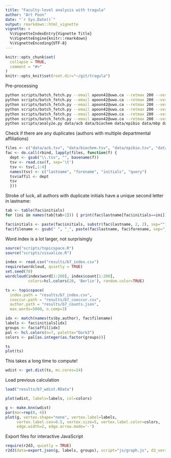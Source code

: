```yaml
---
title: "Faculty-level analysis with tragula"
author: "Art Poon"
date: "`r Sys.Date()`"
output: rmarkdown::html_vignette
vignette: >
  %\VignetteIndexEntry{Vignette Title}
  %\VignetteEngine{knitr::rmarkdown}
  %\VignetteEncoding{UTF-8}
---
```


```r
knitr::opts_chunk$set(
  collapse = TRUE,
  comment = "#>"
)
knitr::opts_knit$set(root.dir="~/git/tragula")
```

Pre-processing
```bash
python scripts/batch_fetch.py --email apoon42@uwo.ca --retmax 200 --verbose data/acb.tsv data/acb/
python scripts/batch_fetch.py --email apoon42@uwo.ca --retmax 200 --verbose data/biochem.tsv data/biochem/
python scripts/batch_fetch.py --email apoon42@uwo.ca --retmax 200 --verbose data/epibio.tsv data/epibio/
python scripts/batch_fetch.py --email apoon42@uwo.ca --retmax 200 --verbose data/mimm.tsv data/mimm/
python scripts/batch_fetch.py --email apoon42@uwo.ca --retmax 200 --verbose data/mbp.tsv data/mbp/
python scripts/batch_fetch.py --email apoon42@uwo.ca --retmax 200 --verbose data/ppharm.tsv data/ppharm/
python scripts/analyze.py data/acb data/biochem data/epibio data/mbp data/mimm data/palm data/ppharm --counts results/b7_counts.json --matrix results/b7_cooccur.csv --index results/b7_index.csv
```

Check if there are any duplicates (authors with multiple departmental affiliations)
```r
files <- c("data/acb.tsv", "data/biochem.tsv", "data/epibio.tsv", "data/mbp.tsv", "data/mimm.tsv", "data/palm.tsv", "data/ppharm.tsv")
fac <- do.call(rbind, lapply(files, function(f) {
  dept <- gsub("\\.tsv", "", basename(f))
  tsv <- read.csv(f, sep='\t')
  tsv <- tsv[,1:4]
  names(tsv) <- c("lastname", "forename", "initials", "query")
  tsv$affil <- dept
  tsv
  }))
```

Stroke of luck, all authors with duplicate initials have a unique second letter in lastname:
```r
tab <- table(fac$initials)
for (ini in names(tab[tab>1])) { print(fac$lastname[fac$initials==ini]) }
```

```r
fac$initials <- paste(fac$initials, substr(fac$lastname, 2, 2), sep="")
fac$filename <- gsub(" ", "_", paste(fac$lastname, fac$forename, sep="_"))
```


Word index is a lot larger, not surprisingly
```r
source("scripts/topicspace.R")
source("scripts/visualize.R")

index <- read.csv("results/b7_index.csv")
require(wordcloud, quietly = TRUE)
set.seed(70)
wordcloud(index$word[1:200], index$count[1:200], 
          colors=hcl.colors(20, 'Berlin'), random.color=TRUE)
```

```r
ts <- topicspace(
  index.path = "results/b7_index.csv",
  cooccur.path = "results/b7_cooccur.csv",
  author.path = "results/b7_counts.json",
  max.words=5000, n.comp=3)

idx <- match(names(ts$by.author), fac$filename)
labels <- fac$initials[idx]
groups <- fac$affil[idx]
pal <- hcl.colors(n=7, palette="Dark3")
colors <- pal[as.integer(as.factor(groups))]
```

```r
ts
plot(ts)
```

This takes a long time to compute!
```r
wdist <- get.dist(ts, mc.cores=24)
```

Load previous calculation
```r
load("results/b7_wdist.RData")

plot(wdist, labels=labels, col=colors)
```

```r
g <- make.knn(wdist)
par(mar=rep(0, 4))
plot(g, vertex.shape="none", vertex.label=labels, 
     vertex.label.cex=0.5, vertex.size=5, vertex.label.color=colors,
     edge.width=2, edge.arrow.mode='-')
```

Export files for interactive JavaScript
```r
require(r2d3, quietly = TRUE)
r2d3(data=export.json(g, labels, groups), script="js/graph.js", d3_version="4")
```

